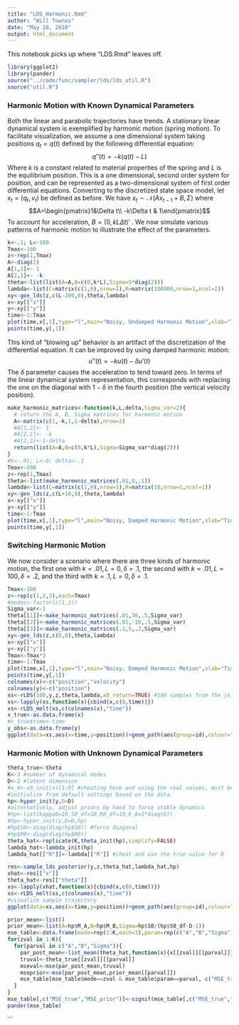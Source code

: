 ```yaml
---
title: "LDS_Harmonic.Rmd"
author: "Will Townes"
date: "May 10, 2016"
output: html_document
---
```


This notebook picks up where "LDS.Rmd" leaves off.

```r
library(ggplot2)
library(pander)
source("../code/func/sampler/lds/lds_util.R")
source("util.R")
```


### Harmonic Motion with Known Dynamical Parameters

Both the linear and parabolic trajectories have trends. A stationary linear dynamical system is exemplified by harmonic motion (spring motion). To facilitate visualization, we assume a one dimensional system taking positions $q_t=q(t)$ defined by the following differential equation:
$$q''(t) = -k \left(q(t)-L\right)$$
Where $k$ is a constant related to material properties of the spring and $L$ is the equilibrium position. This is a one dimensional, second order system for position, and can be represented as a two-dimensional system of first order differential equations.
Converting to the discretized state space model, let $x_t=(q_t,v_t)$ be defined as before. We have
$x_t\sim\mathcal{N}(A x_{t-1}+B,\Sigma)$
where
$$A=\begin{pmatrix}1&\Delta t\\ -k\Delta t & 1\end{pmatrix}$$
To account for acceleration, $B=(0,k L \Delta t )'$ . We now simulate various patterns of harmonic motion to illustrate the effect of the parameters.

```r
k<-.1; L<-100
Tmax<-100
z<-rep(1,Tmax)
A<-diag(2)
A[1,2]<- 1
A[2,1]<- -k
theta<-list(list(A=A,B=c(0,k*L),Sigma=5*diag(2)))
lambda<-list(C=matrix(c(1,0),nrow=1),R=matrix(100000,nrow=1,ncol=1))
xy<-gen_lds(z,c(L-200,0),theta,lambda)
x<-xy[["x"]]
y<-xy[["y"]]
time<-1:Tmax
plot(time,x[,1],type="l",main="Noisy, Undamped Harmonic Motion",xlab="Time",ylab="Position")
points(time,y[,1])
```

This kind of "blowing up" behavior is an artifact of the discretization of the differential equation. It can be improved by using damped harmonic motion:
$$u''(t) = -k u(t) - \delta u'(t)$$
The $\delta$ parameter causes the acceleration to tend toward zero. In terms of the linear dynamical system representation, this corresponds with replacing the one on the diagonal with $1-\delta$ in the fourth position (the vertical velocity position).

```r
make_harmonic_matrices<-function(k,L,delta,Sigma_var=2){
  # return the A, B, Sigma matrices for harmonic motion
  A<-matrix(c(1,-k,1,1-delta),nrow=2)
  #A[1,2]<- 1
  #A[2,1]<- -k
  #A[2,2]<-1-delta
  return(list(A=A,B=c(0,k*L),Sigma=Sigma_var*diag(2)))
}
#k<-.01; L<-0; delta<-.1
Tmax<-500
z<-rep(1,Tmax)
theta<-list(make_harmonic_matrices(.01,0,.1))
lambda<-list(C=matrix(c(1,0),nrow=1),R=matrix(10,nrow=1,ncol=1))
xy<-gen_lds(z,c(L+10,0),theta,lambda)
x<-xy[["x"]]
y<-xy[["y"]]
time<-1:Tmax
plot(time,x[,1],type="l",main="Noisy, Damped Harmonic Motion",xlab="Time",ylab="Position")
points(time,y[,1])
```

### Switching Harmonic Motion

We now consider a scenario where there are three kinds of harmonic motion, the first one with $k=.01, L=0, \delta=.1$, the second with $k=.01, L=100, \delta=.2$, and the third with $k=.1, L=0, \delta=.1$.

```r
Tmax<-100
z<-rep(c(1,2,3),each=Tmax)
#modes<-factor(c(1,z))
Sigma_var<-1
theta[[1]]<-make_harmonic_matrices(.01,30,.5,Sigma_var)
theta[[2]]<-make_harmonic_matrices(.01,-10,.5,Sigma_var)
theta[[3]]<-make_harmonic_matrices(.1,5,.2,Sigma_var)
xy<-gen_lds(z,c(0,0),theta,lambda)
x<-xy[["x"]]
y<-xy[["y"]]
Tmax<-Tmax*3
time<-1:Tmax
plot(time,x[,1],type="l",main="Noisy, Damped Harmonic Motion",xlab="Time",ylab="Position")
points(time,y[,1])
colnames(x)<-c("position","velocity")
colnames(y)<-c("position")
xs<-rLDS(100,y,z,theta,lambda,x0_return=TRUE) #100 samples from the joint posterior
xs<-lapply(xs,function(x){cbind(x,c(0,time))})
xs<-rLDS_melt(xs,c(colnames(x),"time"))
x_true<-as.data.frame(x)
#x_true$time<-time
y_obs<-as.data.frame(y)
ggplot(data=xs,aes(x=time,y=position))+geom_path(aes(group=id),colour="grey")+geom_path(data=x_true,size=0.8,aes(colour=factor(z)))+geom_point(data=y_obs,size=1.1)+theme_bw()+xlab("Time")+ylab("Position")+ggtitle("Harmonic Motion with Known Dynamical Parameters")#+scale_fill_hue(c=85,l=85)
```

### Harmonic Motion with Unknown Dynamical Parameters

```r
theta_true<-theta
K<-3 #number of dynamical modes
D<-2 #latent dimension
#x_0<-x0_init(x)[1:D] #cheating here and using the real values, must be a better way?
#initialize from default settings based on the data.
hp<-hyper_init(y,D=D) 
#alternatively, adjust priors by hand to force stable dynamics
#hp<-list(kappa0=10,S0_df=10,R0_df=10,K_A=1*diag(D))
#hp<-hyper_init(y,D=D,hp)
#hp$S0<-diag(diag(hp$S0)) #force diagonal
#hp$R0<-diag(diag(hp$R0))
theta_hat<-replicate(K,theta_init(hp),simplify=FALSE)
lambda_hat<-lambda_init(hp)
lambda_hat[["R"]]<-lambda[["R"]] #cheat and use the true value for R

res<-sample_lds_posterior(y,z,theta_hat,lambda_hat,hp)
xhat<-res[["x"]]
theta_hat<-res[["theta"]]
xs<-lapply(xhat,function(x){cbind(x,c(0,time))})
xs<-rLDS_melt(xs,c(colnames(x),"time"))
#visualize sample trajectory
ggplot(data=xs,aes(x=time,y=position))+geom_path(aes(group=id),colour="grey")+geom_path(data=x_true,size=0.8,aes(colour=factor(z)))+geom_point(data=y_obs,size=1.1)+theme_bw()+xlab("Time")+ylab("Position")+ggtitle("Harmonic Motion with Unknown Dynamical Parameters")#+scale_fill_hue(c=85,l=85)
```

```r
prior_mean<-list()
prior_mean<-list(A=hp$M_A,B=hp$M_B,Sigma=hp$S0/(hp$S0_df-D-1))
mse_table<-data.frame(mode=rep(1:K,each=3),param=rep(c("A","B","Sigma"),K),MSE_true=NA,MSE_prior=NA)
for(zval in 1:K){
  for(parval in c("A","B","Sigma")){
    par_post_mean<-list_mean(theta_hat,function(x){x[[zval]][[parval]]})
    truval<-theta_true[[zval]][[parval]]
    mseval<-mse(par_post_mean,truval)
    mseprior<-mse(par_post_mean,prior_mean[[parval]])
    mse_table[mse_table$mode==zval & mse_table$param==parval, c("MSE_true", "MSE_prior")] <- c(mseval,mseprior)
  }
}
mse_table[,c("MSE_true","MSE_prior")]<-signif(mse_table[,c("MSE_true","MSE_prior")],3)
pander(mse_table)
```
```